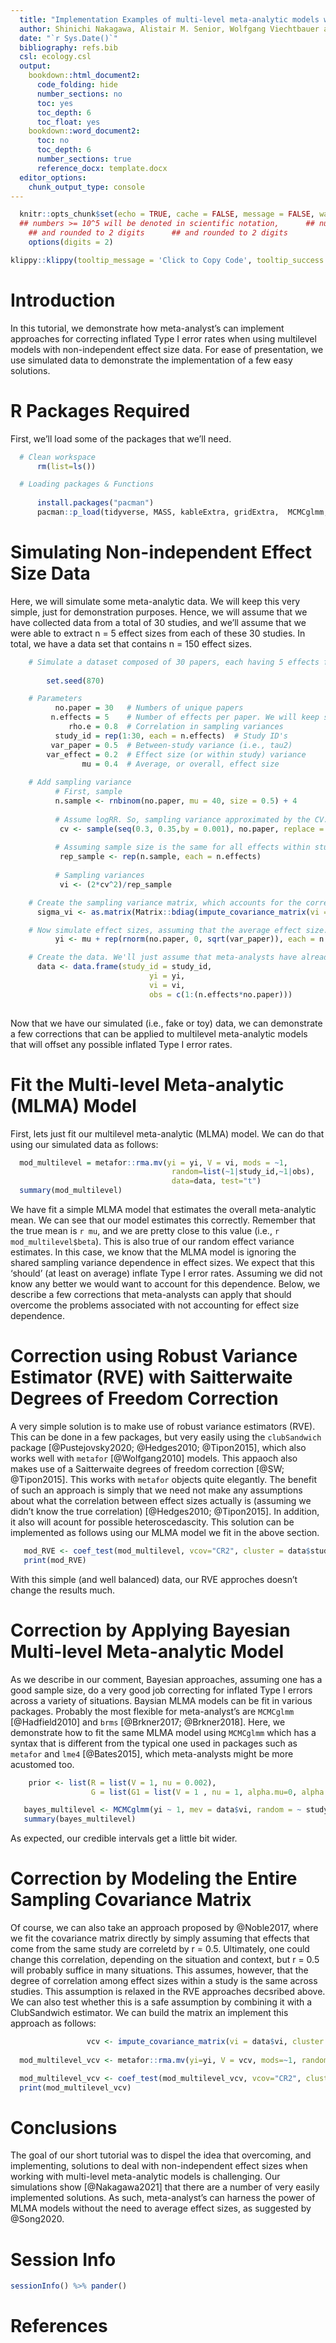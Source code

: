 ```yaml
---
  title: "Implementation Examples of multi-level meta-analytic models with robust variance estimators and using Bayesian approaches to deal with non-independent effect sizes"
  author: Shinichi Nakagawa, Alistair M. Senior, Wolfgang Viechtbauer and Daniel W. A. Noble
  date: "`r Sys.Date()`"
  bibliography: refs.bib
  csl: ecology.csl
  output: 
    bookdown::html_document2:
      code_folding: hide
      number_sections: no
      toc: yes
      toc_depth: 6
      toc_float: yes
    bookdown::word_document2:
      toc: no
      toc_depth: 6
      number_sections: true
      reference_docx: template.docx
  editor_options: 
    chunk_output_type: console
---
```


```r
  knitr::opts_chunk$set(echo = TRUE, cache = FALSE, message = FALSE, warning = FALSE, tidy = TRUE, fig.width = 10)
  ## numbers >= 10^5 will be denoted in scientific notation,      ## numbers >= 10^5 will be denoted in scientific notation,
    ## and rounded to 2 digits      ## and rounded to 2 digits
    options(digits = 2)
```

```r
klippy::klippy(tooltip_message = 'Click to Copy Code', tooltip_success = 'Done', position = 'right', color = "red")
```

# Introduction
In this tutorial, we demonstrate how meta-analyst's can implement approaches for correcting inflated Type I error rates when using multilevel models with non-independent effect size data. For ease of presentation, we use simulated data to demonstrate the implementation of a few easy solutions. 

# R Packages Required

First, we'll load some of the packages that we'll need.

```r
  # Clean workspace
      rm(list=ls())

  # Loading packages & Functions
  
      install.packages("pacman")
      pacman::p_load(tidyverse, MASS, kableExtra, gridExtra,  MCMCglmm, brms,  metafor, robumeta, clubSandwich, pander, tidyverse)
```

# Simulating Non-independent Effect Size Data

Here, we will simulate some meta-analytic data. We will keep this very simple, just for demonstration purposes. Hence, we will assume that we have collected data from a total of 30 studies, and we'll assume that we were able to extract n = 5 effect sizes from each of these 30 studies. In total, we have a data set that contains n = 150 effect sizes.

```r
    # Simulate a dataset composed of 30 papers, each having 5 effects from the same study.
  
        set.seed(870)

    # Parameters
          no.paper = 30   # Numbers of unique papers
         n.effects = 5    # Number of effects per paper. We will keep simple and balanced
             rho.e = 0.8  # Correlation in sampling variances
          study_id = rep(1:30, each = n.effects)  # Study ID's
         var_paper = 0.5  # Between-study variance (i.e., tau2)
        var_effect = 0.2  # Effect size (or within study) variance
                mu = 0.4  # Average, or overall, effect size
    
    # Add sampling variance
          # First, sample
          n.sample <- rnbinom(no.paper, mu = 40, size = 0.5) + 4
          
          # Assume logRR. So, sampling variance approximated by the CV. 
           cv <- sample(seq(0.3, 0.35,by = 0.001), no.paper, replace = TRUE)
           
          # Assuming sample size is the same for all effects within study (pretty sensible)
           rep_sample <- rep(n.sample, each = n.effects)
           
          # Sampling variances
           vi <- (2*cv^2)/rep_sample

    # Create the sampling variance matrix, which accounts for the correlation between effect sizes within study
      sigma_vi <- as.matrix(Matrix::bdiag(impute_covariance_matrix(vi = vi, cluster = study_id, r = rho.e)))

    # Now simulate effect sizes, assuming that the average effect size. Note here that, while we are not specificying a correlation between effect sizes from the same study explcitly using a covariance matrix, this is implied by fitting the random study effect. The degree of correlation between effects coming from the same study will depend on the intraclass correlation coefficient (i.e., ICC). In essence, if we assume that r = 0.5 between effect sizes, then this should be equivalent to a situation were var_paper and var_effect are both equal variance. At least in this case. The one additional aspect we are modelling is the correlation between sampling errors induced by non-independent effect sizes. This was not accounted for in Song et al. (2020)' simulations.
          yi <- mu + rep(rnorm(no.paper, 0, sqrt(var_paper)), each = n.effects) + rnorm(n.effects*no.paper, 0, sqrt(var_effect)) + mvrnorm(n = 1, mu = rep(0,n.effects*no.paper), sigma_vi)     

    # Create the data. We'll just assume that meta-analysts have already derived their effect size and sampling variance
      data <- data.frame(study_id = study_id,
                               yi = yi,
                               vi = vi,
                               obs = c(1:(n.effects*no.paper)))
   
```

Now that we have our simulated (i.e., fake or toy) data, we can demonstrate a few corrections that can be applied to multilevel meta-analytic models that will offset any possible inflated Type I error rates.

# Fit the Multi-level Meta-analytic (MLMA) Model

First, lets just fit our multilevel meta-analytic (MLMA) model. We can do that using our simulated data as follows:

```r
  mod_multilevel = metafor::rma.mv(yi = yi, V = vi, mods = ~1, 
                                    random=list(~1|study_id,~1|obs), 
                                    data=data, test="t")
  summary(mod_multilevel)
```
We have fit a simple MLMA model that estimates the overall meta-analytic mean. We can see that our model estimates this correctly. Remember that the true mean is `r mu`, and we are pretty close to this value (i.e., `r mod_multilevel$beta`). This is also true of our random effect variance estimates. In this case, we know that the MLMA model is ignoring the shared sampling variance dependence in effect sizes. We expect that this 'should' (at least on average) inflate Type I error rates. Assuming we did not know any better we would want to account for this dependence. Below, we describe a few corrections that meta-analysts can apply that should overcome the problems associated with not accounting for effect size dependence. 

# Correction using Robust Variance Estimator (RVE) with Saitterwaite Degrees of Freedom Correction

A very simple solution is to make use of robust variance estimators (RVE). This can be done in a few packages, but very easily using the `clubSandwich` package [@Pustejovsky2020; @Hedges2010; @Tipon2015], which also works well with `metafor` [@Wolfgang2010] models. This appaoch also makes use of a Saitterwaite degrees of freedom correction [@SW; @Tipon2015]. This works with `metafor` objects quite elegantly. The benefit of such an approach is simply that we need not make any assumptions about what the correlation between effect sizes actually is (assuming we didn't know the true correlation) [@Hedges2010; @Tipon2015]. In addition, it also will acount for possible heteroscedascity. This solution can be implemented as follows using our MLMA model we fit in the above section.

```r
   mod_RVE <- coef_test(mod_multilevel, vcov="CR2", cluster = data$study_id)
   print(mod_RVE)
```

With this simple (and well balanced) data, our RVE approches doesn't change the results much. 

# Correction by Applying Bayesian Multi-level Meta-analytic Model

As we describe in our comment, Bayesian approaches, assuming one has a good sample size, do a very good job correcting for inflated Type I errors across a variety of situations. Baysian MLMA models can be fit in various packages. Probably the most flexible for meta-analyst's are `MCMCglmm` [@Hadfield2010] and `brms` [@Brkner2017; @Brkner2018]. Here, we demonstrate how to fit the same MLMA model using `MCMCglmm` which has a syntax that is different from the typical one used in packages such as `metafor` and `lme4` [@Bates2015], which meta-analysts might be more acustomed too. 

```r
    prior <- list(R = list(V = 1, nu = 0.002), 
                  G = list(G1 = list(V = 1 , nu = 1, alpha.mu=0, alpha.V=25^2)))

   bayes_multilevel <- MCMCglmm(yi ~ 1, mev = data$vi, random = ~ study_id, data = data, prior = prior, verbose = FALSE)
   summary(bayes_multilevel)
```

As expected, our credible intervals get a little bit wider. 

# Correction by Modeling the Entire Sampling Covariance Matrix

Of course, we can also take an approach proposed by @Noble2017, where we fit the covariance matrix directly by simply assuming that effects that come from the same study are correletd by r = 0.5. Ultimately, one could change this correlation, depending on the situation and context, but r = 0.5 will probably suffice in many situations. This assumes, however, that the degree of correlation among effect sizes within a study is the same across studies. This assumption is relaxed in the RVE approaches decsribed above. We can also test whether this is a safe assumption by combining it with a ClubSandwich estimator. We can build the matrix an implement this approach as follows:

```r
                 vcv <- impute_covariance_matrix(vi = data$vi, cluster = data$study_id, r = 0.5)
  
  mod_multilevel_vcv <- metafor::rma.mv(yi=yi, V = vcv, mods=~1, random=list(~1|study_id,~1|obs), data=data, test="t")

  mod_multilevel_vcv <- coef_test(mod_multilevel_vcv, vcov="CR2", cluster = data$study_id)
  print(mod_multilevel_vcv)
```

# Conclusions
The goal of our short tutorial was to dispel the idea that overcoming, and implementing, solutions to deal with non-independent effect sizes when working with multi-level meta-analytic models is challenging. Our simulations show [@Nakagawa2021] that there are a number of very easily implemented solutions. As such, meta-analyst's can harness the power of MLMA models without the need to average effect sizes, as suggested by @Song2020. 

# Session Info
```r
sessionInfo() %>% pander()
```

# References